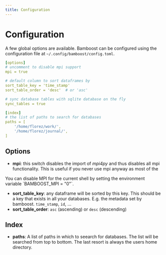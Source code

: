 ```yaml
---
title: Configuration
---
```



# Configuration

A few global options are available. Bamboost can be configured using the
configuration file at `~/.config/bamboost/config.toml`.

```yaml title="Example configuration file"
[options]
# uncomment to disable mpi support
mpi = true

# default column to sort dataframes by
sort_table_key = 'time_stamp'
sort_table_order = 'desc'  # or 'asc'

# sync database tables with sqlite database on the fly
sync_tables = true

[index]
# the list of paths to search for databases
paths = [
    '/home/florez/work/',
    '/home/florez/journal/',
]
```

## Options

- **mpi**: this switch disables the import of *mpi4py* and thus disables all mpi
  functionality. This is useful if you never use mpi anyway as most of the

<Callout type="info">
You can disable MPI for the current shell by setting the environment variable
`BAMBOOST_MPI = "0"`.
</Callout>

- **sort_table_key**: any dataframe will be sorted by this key. This should be a
  key that exists in all your databases. E.g. the metadata set by bamboost.
  `time_stamp`, `id`, ...
- **sort_table_order**: `asc` (ascending) or `desc` (descending) 


## Index

- **paths**: A list of paths in which to seearch for databases. The list will be
  searched from top to bottom. The last resort is always the users home
  directory.
